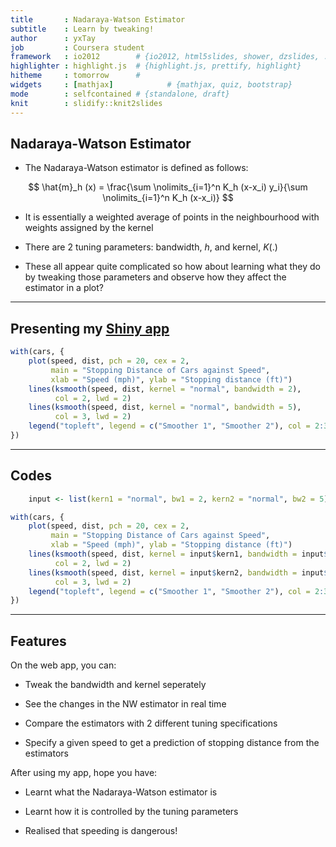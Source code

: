 ```yaml
---
title       : Nadaraya-Watson Estimator
subtitle    : Learn by tweaking!
author      : yxTay
job         : Coursera student
framework   : io2012        # {io2012, html5slides, shower, dzslides, ...}
highlighter : highlight.js  # {highlight.js, prettify, highlight}
hitheme     : tomorrow      # 
widgets     : [mathjax]            # {mathjax, quiz, bootstrap}
mode        : selfcontained # {standalone, draft}
knit        : slidify::knit2slides
---
```


## Nadaraya-Watson Estimator

- The Nadaraya-Watson estimator is defined as follows:

$$
\hat{m}_h (x) = \frac{\sum \nolimits_{i=1}^n K_h (x-x_i) y_i}{\sum \nolimits_{i=1}^n K_h (x-x_i)}
$$

- It is essentially a weighted average of points in the neighbourhood with weights assigned by the kernel


- There are 2 tuning parameters: bandwidth, $h$, and kernel, $K(.)$

- These all appear quite complicated so how about learning what they do by 
tweaking those parameters and observe how they affect the estimator in a plot?

---

## Presenting my [Shiny app](https://yxtay.shinyapps.io/ddp-shiny/)

```r
with(cars, {
    plot(speed, dist, pch = 20, cex = 2,
         main = "Stopping Distance of Cars against Speed",
         xlab = "Speed (mph)", ylab = "Stopping distance (ft)")
    lines(ksmooth(speed, dist, kernel = "normal", bandwidth = 2), 
          col = 2, lwd = 2)
    lines(ksmooth(speed, dist, kernel = "normal", bandwidth = 5), 
          col = 3, lwd = 2)
    legend("topleft", legend = c("Smoother 1", "Smoother 2"), col = 2:3, lwd = 2, bty = "n")
})
```

---

## Codes

```r
    input <- list(kern1 = "normal", bw1 = 2, kern2 = "normal", bw2 = 5)
```

```r
with(cars, {
    plot(speed, dist, pch = 20, cex = 2,
         main = "Stopping Distance of Cars against Speed",
         xlab = "Speed (mph)", ylab = "Stopping distance (ft)")
    lines(ksmooth(speed, dist, kernel = input$kern1, bandwidth = input$bw1), 
          col = 2, lwd = 2)
    lines(ksmooth(speed, dist, kernel = input$kern2, bandwidth = input$bw2), 
          col = 3, lwd = 2)
    legend("topleft", legend = c("Smoother 1", "Smoother 2"), col = 2:3, lwd = 2, bty = "n")
})
```

---

## Features

On the web app, you can:

- Tweak the bandwidth and kernel seperately

- See the changes in the NW estimator in real time

- Compare the estimators with 2 different tuning specifications

- Specify a given speed to get a prediction of stopping distance from the estimators


After using my app, hope you have:

- Learnt what the Nadaraya-Watson estimator is

- Learnt how it is controlled by the tuning parameters

- Realised that speeding is dangerous!
